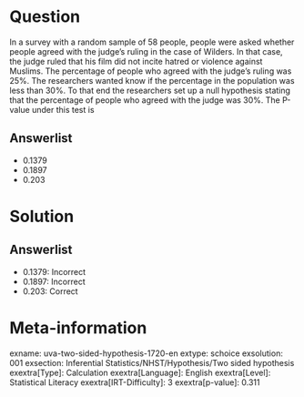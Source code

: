Question
========

In a survey with a random sample of 58 people, people were asked whether people agreed with the judge's ruling in the case of Wilders. In that case, the judge ruled that his film did not incite hatred or violence against Muslims. The percentage of people who agreed with the judge's ruling was 25%. The researchers wanted know if the percentage in the population was less than 30%. To that end the researchers set up a null hypothesis stating that the percentage of people who agreed with the judge was 30%. The P-value under this test is

Answerlist
----------

* 0.1379
* 0.1897
* 0.203

Solution
========

Answerlist
----------

* 0.1379: Incorrect
* 0.1897: Incorrect
* 0.203: Correct

Meta-information
================
exname: uva-two-sided-hypothesis-1720-en
extype: schoice
exsolution: 001
exsection: Inferential Statistics/NHST/Hypothesis/Two sided hypothesis
exextra[Type]: Calculation
exextra[Language]: English
exextra[Level]: Statistical Literacy
exextra[IRT-Difficulty]: 3
exextra[p-value]: 0.311
